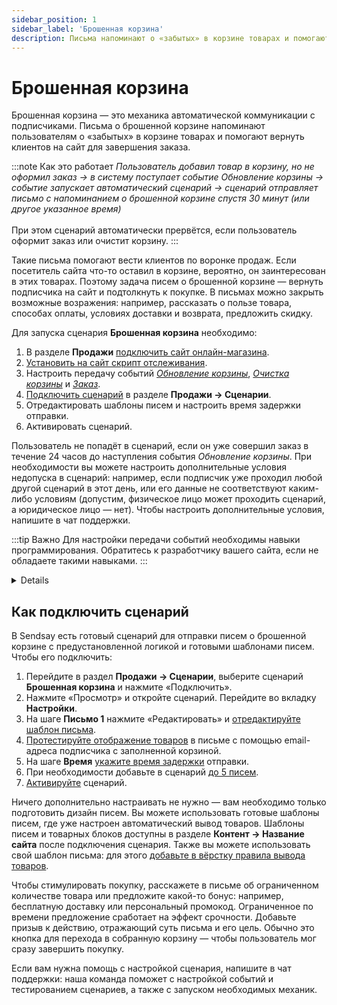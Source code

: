 ```yaml
---
sidebar_position: 1
sidebar_label: 'Брошенная корзина'
description: Письма напоминают о «забытых» в корзине товарах и помогают вернуть подписчика на сайт.
---
```



# Брошенная корзина

Брошенная корзина — это механика автоматической коммуникации с подписчиками. Письма о брошенной корзине напоминают пользователям о «забытых» в корзине товарах и помогают вернуть клиентов на сайт для завершения заказа.

:::note Как это работает
_Пользователь добавил товар в корзину, но не оформил заказ → в систему поступает событие Обновление корзины → событие запускает автоматический сценарий → сценарий отправляет письмо с напоминанием о брошенной корзине спустя 30 минут (или другое указанное время)_<br/><br/>
При этом сценарий автоматически прервётся, если пользователь оформит заказ или очистит корзину.
:::

Такие письма помогают вести клиентов по воронке продаж. Если посетитель сайта что-то оставил в корзине, вероятно, он заинтересован в этих товарах. Поэтому задача писем о брошенной корзине — вернуть подписчика на сайт и подтолкнуть к покупке. В письмах можно закрыть возможные возражения: например, рассказать о пользе товара, способах оплаты, условиях доставки и возврата, предложить скидку.

Для запуска сценария **Брошенная корзина** необходимо:

1. В разделе **Продажи** [подключить сайт онлайн-магазина](https://docs.sendsay.ru/ecom/how-to-connect-ecom/#как-подключить-сайт-кмодулю).
2. [Установить на сайт скрипт отслеживания](https://docs.sendsay.ru/ecom/how-to-connect-ecom/#2-настройте-передачу-данных-ссайта-вsendsay).
3. Настроить передачу событий [_Обновление корзины_](https://docs.sendsay.ru/ecom/how-to-configure-data-transfer/#обновление-корзины), [_Очистка корзины_](https://docs.sendsay.ru/ecom/how-to-configure-data-transfer/#очистка-корзины) и [_Заказ_](https://docs.sendsay.ru/ecom/how-to-configure-data-transfer/#действия-с-заказом).
4. [Подключить сценарий](#как-подключить-сценарий) в разделе **Продажи → Сценарии**.
5. Отредактировать шаблоны писем и настроить время задержки отправки.
6. Активировать сценарий.

Пользователь не попадёт в сценарий, если он уже совершил заказ в течение 24 часов до наступления события _Обновление корзины_. При необходимости вы можете настроить дополнительные условия недопуска в сценарий: например, если подписчик уже проходил любой другой сценарий в этот день, или его данные не соответствуют каким-либо условиям (допустим, физическое лицо может проходить сценарий, а юридическое лицо — нет). Чтобы настроить дополнительные условия, <SupportLink>напишите в чат поддержки</SupportLink>.

:::tip Важно
Для настройки передачи событий необходимы навыки программирования. Обратитесь к разработчику вашего сайта, если не обладаете такими навыками.
:::

<Details summary='Настройка передачи событий'>

Настройка передачи событий корзины — обязательный шаг для запуска сценария **Брошенная корзина**. Событие _Обновление корзины_ нужно передавать во всех точках сайта, где пользователь может взаимодействовать с корзиной (изменение количества товара, удаление, очистка корзины). Для каждого сайта набор таких точек будет индивидуальный.

Рекомендуемые параметры в событии:

| Имя         |      Описание      |       Тип данных       |                             Комментарий                              |
| :---------- | :----------------: | :--------------------: | :------------------------------------------------------------------: |
| id          |     id товара      |         String         |                             обязательно                              |
| qnt         |     количество     |         Int64          |                             обязательно                              |
| price       |        цена        | Nullable(Decimal64(2)) |                             обязательно                              |
| old_price   |    старая цена     | Nullable(Decimal64(2)) |                                                                      |
| name        |  название товара   |         String         |                                                                      |
| category    | название категории |         String         |                                                                      |
| category_id |    id категории    |         Int64          |                                                                      |
| picture     |      картинка      |     Array(String)      |                      массив, абсолютная ссылка                       |
| url         |  ссылка на товар   |         String         |                          абсолютная ссылка                           |
| cp1…cp20    | произвольное поле  |         String         | для дополнительных параметров товара (например, цвет, размер и т.п.) |

Полный перечень возможных параметров и тип данных указан в [инструкции](https://docs.sendsay.ru/ecom/how-to-configure-data-transfer/#набор-доступных-полей).

Для отображения товаров в письме рекомендуем все необходимые параметры товара передавать в событии, чтобы в будущем использовать эти данные при персонализации и сегментации. Сведения о товарах также можно выводить в письмо из [товарного каталога](https://docs.sendsay.ru/ecom/product-catalog/). Для корректного отображения товаров из каталога в письмах важно, чтобы id товара в событии совпадал с id в YML-файле каталога товаров.

Проверить поступление событий в систему можно в разделе **Продажи → Просмотр событий** с фильтрацией по нужному событию. Актуальную корзину можно посмотреть в [карточке подписчика](https://docs.sendsay.ru/ecom/ecom-triggers/#как-посмотреть-историю-событий-для-конкретного-подписчика):

![Subscription card](/img/automations/triggers/abandoned-cart/subscription-card.png)

[Инструкция по настройке событий корзины](https://docs.sendsay.ru/ecom/how-to-configure-data-transfer/#действия-с-корзиной)

Настройка передачи события **Заказ** необходима для остановки сценария: если пользователь оформит заказ, сценарий брошенной корзины прервётся, и клиент не будет получать письма с напоминанием о забытых товарах.

Рекомендуемые поля в событии:

| Имя                |                                                     Описание                                                     |       Тип данных       |               Комментарий               |
| :----------------- | :--------------------------------------------------------------------------------------------------------------: | :--------------------: | :-------------------------------------: |
| transaction_id     |                                                    id заказа                                                     |         String         |               обязательно               |
| transaction_status | статус заказа ([возможные статусы](https://docs.sendsay.ru/ecom/how-to-configure-data-transfer/#статусы-заказа)) |         Int64          |               обязательно               |
| transaction_dt     |                                              дата оформления заказа                                              |        DateTime        |               обязательно               |
| transaction_sum    |                                                   сумма заказа                                                   | Nullable(Decimal64(2)) |               обязательно               |
| items              |                                                  состав заказа                                                   |         Array          |                                         |
| id                 |                                                    id товара                                                     |         String         |               обязательно               |
| qnt                |                                                    количество                                                    |         Int64          |               обязательно               |
| price              |                                                       цена                                                       | Nullable(Decimal64(2)) |               обязательно               |
| name               |                                                 название товара                                                  |         String         |                                         |
| category           |                                                название категории                                                |         String         |                                         |
| category_id        |                                                   id категории                                                   |         Int64          | рекомендуется для товарных рекомендаций |
| vendor             |                                                  производитель                                                   |         String         |                                         |
| cp1…cp20           |                                                произвольное поле                                                 |         String         |  для дополнительных параметров товара   |

Полный перечень возможных параметров и тип данных указан в [инструкции](https://docs.sendsay.ru/ecom/how-to-configure-data-transfer/#набор-доступных-полей).

Все заказы будут храниться в базе и доступны в [карточке подписчика](https://docs.sendsay.ru/ecom/ecom-triggers/#как-посмотреть-историю-событий-для-конкретного-подписчика):

![Order](/img/automations/triggers/abandoned-cart/order.png)

[Инструкция по настройке события Заказ](https://docs.sendsay.ru/ecom/how-to-configure-data-transfer/#действия-с-заказом)

</Details>

## Как подключить сценарий

В Sendsay есть готовый сценарий для отправки писем о брошенной корзине с предустановленной логикой и готовыми шаблонами писем. Чтобы его подключить:

1. Перейдите в раздел **Продажи → Сценарии**, выберите сценарий **Брошенная корзина** и нажмите «Подключить».
2. Нажмите «Просмотр» и откройте сценарий. Перейдите во вкладку **Настройки**.
3. На шаге **Письмо 1** нажмите «Редактировать» и [отредактируйте шаблон письма](https://docs.sendsay.ru/ecom/ecom-triggers/1-отредактируйте-письмо).
4. [Протестируйте отображение товаров](https://docs.sendsay.ru/ecom/ecom-triggers/#2-посмотрите-письмо-подставив-данные-подписчика) в письме с помощью email-адреса подписчика с заполненной корзиной.
5. На шаге **Время** [укажите время задержки](https://docs.sendsay.ru/ecom/ecom-triggers/#3-настройте-время-задержки-отправки) отправки.
6. При необходимости добавьте в сценарий [до 5 писем](https://docs.sendsay.ru/ecom/ecom-triggers/#4-добавьте-другие-письма-опционально).
7. [Активируйте](https://docs.sendsay.ru/ecom/ecom-triggers/#как-активировать-сценарий) сценарий.

Ничего дополнительно настраивать не нужно — вам необходимо только подготовить дизайн писем. Вы можете использовать готовые шаблоны писем, где уже настроен автоматический вывод товаров. Шаблоны писем и товарных блоков доступны в разделе **Контент → Название сайта** после подключения сценария. Также вы можете использовать свой шаблон письма: для этого [добавьте в вёрстку правила вывода товаров](https://docs.sendsay.ru/ecom/ecom-proscript/#брошенная-корзина).

Чтобы стимулировать покупку, расскажете в письме об ограниченном количестве товара или предложите какой-то бонус: например, бесплатную доставку или персональный промокод. Ограниченное по времени предложение сработает на эффект срочности. Добавьте призыв к действию, отражающий суть письма и его цель. Обычно это кнопка для перехода в собранную корзину — чтобы пользователь мог сразу завершить покупку.

Если вам нужна помощь с настройкой сценария, <SupportLink>напишите в чат поддержки</SupportLink>: наша команда поможет с настройкой событий и тестированием сценариев, а также с запуском необходимых механик.
